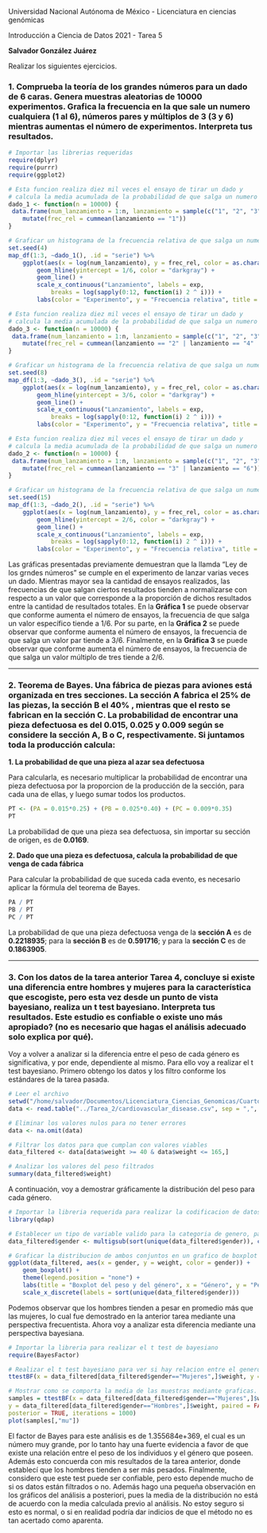 Universidad Nacional Autónoma de México - Licenciatura en ciencias genómicas 

Introducción a Ciencia de Datos 2021 - Tarea 5

**Salvador González Juárez**

Realizar los siguientes ejercicios.

### 1. Comprueba la teoría de los grandes números para un dado de 6 caras. Genera muestras aleatorias de 10000 experimentos. Grafica la frecuencia en la que sale un numero cualquiera (1 al 6), números pares y múltiplos de 3 (3 y 6) mientras aumentas el número de experimentos. Interpreta tus resultados.

```r
# Importar las librerias requeridas
require(dplyr)
require(purrr)
require(ggplot2)
```

```r
# Esta funcion realiza diez mil veces el ensayo de tirar un dado y 
# calcula la media acumulada de la probabilidad de que salga un numero cualquiera
dado_1 <- function(n = 10000) {
 data.frame(num_lanzamiento = 1:n, lanzamiento = sample(c("1", "2", "3", "4", "5", "6"), n, replace = TRUE))%>%
    mutate(frec_rel = cummean(lanzamiento == "1"))
}

# Graficar un histograma de la frecuencia relativa de que salga un numero cualquiera al tirar un dado
set.seed(4)
map_df(1:3, ~dado_1(), .id = "serie") %>% 
    ggplot(aes(x = log(num_lanzamiento), y = frec_rel, color = as.character(serie))) +
        geom_hline(yintercept = 1/6, color = "darkgray") + 
        geom_line() +
        scale_x_continuous("Lanzamiento", labels = exp, 
            breaks = log(sapply(0:12, function(i) 2 ^ i))) +
        labs(color = "Experimento", y = "Frecuencia relativa", title = "Gráfica 1 - Frecuencia de un número cualquiera")
```

```r
# Esta funcion realiza diez mil veces el ensayo de tirar un dado y 
# calcula la media acumulada de la probabilidad de que salga un numero par
dado_3 <- function(n = 10000) {
 data.frame(num_lanzamiento = 1:n, lanzamiento = sample(c("1", "2", "3", "4", "5", "6"), n, replace = TRUE))%>%
    mutate(frec_rel = cummean(lanzamiento == "2" | lanzamiento == "4" | lanzamiento == "6"))
}

# Graficar un histograma de la frecuencia relativa de que salga un numero par al tirar un dado
set.seed(8)
map_df(1:3, ~dado_3(), .id = "serie") %>% 
    ggplot(aes(x = log(num_lanzamiento), y = frec_rel, color = as.character(serie))) +
        geom_hline(yintercept = 3/6, color = "darkgray") + 
        geom_line() +
        scale_x_continuous("Lanzamiento", labels = exp, 
            breaks = log(sapply(0:12, function(i) 2 ^ i))) +
        labs(color = "Experimento", y = "Frecuencia relativa", title = "Gráfica 2 - Frecuencia de un número par")
```

```r
# Esta funcion realiza diez mil veces el ensayo de tirar un dado y 
# calcula la media acumulada de la probabilidad de que salga un numero multiplo de 3
dado_2 <- function(n = 10000) {
 data.frame(num_lanzamiento = 1:n, lanzamiento = sample(c("1", "2", "3", "4", "5", "6"), n, replace = TRUE))%>%
    mutate(frec_rel = cummean(lanzamiento == "3" | lanzamiento == "6"))
}

# Graficar un histograma de la frecuencia relativa de que salga un numero multiplo de 3 al tirar un dado
set.seed(15)
map_df(1:3, ~dado_2(), .id = "serie") %>% 
    ggplot(aes(x = log(num_lanzamiento), y = frec_rel, color = as.character(serie))) +
        geom_hline(yintercept = 2/6, color = "darkgray") + 
        geom_line() +
        scale_x_continuous("Lanzamiento", labels = exp, 
            breaks = log(sapply(0:12, function(i) 2 ^ i))) +
        labs(color = "Experimento", y = "Frecuencia relativa", title = "Gráfica 3 - Frecuencia de un número múltiplo de 3")
```

Las gráficas presentadas previamente demuestran que la llamda "Ley de los grndes números" se cumple en el experimento de lanzar varias veces un dado. Mientras mayor sea la cantidad de ensayos realizados, las frecuencias de que salgan ciertos resultados tienden a normalizarse con respecto a un valor que corresponde a la proporción de dichos resultados entre la cantidad de resultados totales. En la **Gráfica 1** se puede observar que conforme aumenta el número de ensayos, la frecuencia de que salga un valor específico tiende a 1/6. Por su parte, en la **Gráfica 2** se puede observar que conforme aumenta el número de ensayos, la frecuencia de que salga un valor par tiende a 3/6. Finalmente, en la **Gráfica 3** se puede observar que conforme aumenta el número de ensayos, la frecuencia de que salga un valor múltiplo de tres tiende a 2/6.

---

### 2. Teorema de Bayes. Una fábrica de piezas para aviones está organizada en tres secciones. La sección A fabrica el 25% de las piezas, la sección B el 40% , mientras que el resto se fabrican en la sección C. La probabilidad de encontrar una pieza defectuosa es del 0.015, 0.025 y 0.009 según se considere la sección A, B o C, respectivamente. Si juntamos toda la producción calcula:

**1. La probabilidad de que una pieza al azar sea defectuosa**

Para calcularla, es necesario multiplicar la probabilidad de encontrar una pieza defectuosa por la proporcion de la producción de la sección, para cada una de ellas, y luego sumar todos los productos.

```r
PT <- (PA = 0.015*0.25) + (PB = 0.025*0.40) + (PC = 0.009*0.35) 
PT
```

La probabilidad de que una pieza sea defectuosa, sin importar su sección de origen, es de **0.0169**.

**2. Dado que una pieza es defectuosa, calcula la probabilidad de que venga de cada fábrica**

Para calcular la probabilidad de que suceda cada evento, es necesario aplicar la fórmula del teorema de Bayes.

```r
PA / PT
PB / PT
PC / PT
```

La probabilidad de que una pieza defectuosa venga de la **sección A** es de **0.2218935**; para la **sección B** es de **0.591716**; y para la **sección C** es de **0.1863905**.
    
---

### 3. Con los datos de la tarea anterior Tarea 4, concluye si existe una diferencia entre hombres y mujeres para la característica que escogiste, pero esta vez desde un punto de vista bayesiano, realiza un t test bayesiano. Interpreta tus resultados. Este estudio es confiable o existe uno más apropiado? (no es necesario que hagas el análisis adecuado solo explica por qué).

Voy a volver a analizar si la diferencia entre el peso de cada género es significativa, y por ende, dependiente al mismo. Para ello voy a realizar el t test bayesiano. Primero obtengo los datos y los filtro conforme los estándares de la tarea pasada.

```r
# Leer el archivo
setwd("/home/salvador/Documentos/Licenciatura_Ciencias_Genomicas/Cuarto_Semestre/Ciencia_Datos/Tarea_5")
data <- read.table("../Tarea_2/cardiovascular_disease.csv", sep = ",", header = T)

# Eliminar los valores nulos para no tener errores
data <- na.omit(data)

# Filtrar los datos para que cumplan con valores viables
data_filtered <- data[data$weight >= 40 & data$weight <= 165,]

# Analizar los valores del peso filtrados
summary(data_filtered$weight)
```

A continuación, voy a demostrar gráficamente la distribución del peso para cada género. 

```r
# Importar la libreria requerida para realizar la codificacion de datos
library(qdap)

# Establecer un tipo de variable valido para la categoria de genero, para no tener errores
data_filtered$gender <- multigsub(sort(unique(data_filtered$gender)), c("Mujeres", "Hombres"), data_filtered$gender)

# Graficar la distribucion de ambos conjuntos en un grafico de boxplot
ggplot(data_filtered, aes(x = gender, y = weight, color = gender)) +
    geom_boxplot() +
    theme(legend.position = "none") +
    labs(title = "Boxplot del peso y del género", x = "Género", y = "Peso (kg)") +
    scale_x_discrete(labels = sort(unique(data_filtered$gender)))
```

Podemos observar que los hombres tienden a pesar en promedio más que las mujeres, lo cual fue demostrado en la anterior tarea mediante una perspectiva frecuentista. Ahora voy a analizar esta diferencia mediante una perspectiva bayesiana.

```r
# Importar la libreria para realizar el t test de bayesiano
require(BayesFactor)

# Realizar el t test bayesiano para ver si hay relacion entre el genero y el peso
ttestBF(x = data_filtered[data_filtered$gender=="Mujeres",]$weight, y = data_filtered[data_filtered$gender=="Hombres",]$weight, paired = FALSE)
```

```r
# Mostrar como se comporta la media de las muestras mediante graficas.
samples = ttestBF(x = data_filtered[data_filtered$gender=="Mujeres",]$weight,
y = data_filtered[data_filtered$gender=="Hombres",]$weight, paired = FALSE,
posterior = TRUE, iterations = 1000)
plot(samples[,"mu"])
```

El factor de Bayes para este análisis es de 1.355684e+369, el cual es un número muy grande, por lo tanto hay una fuerte evidencia a favor de que existe una relación entre el peso de los individuos y el género que poseen. Además esto concuerda con mis resultados de la tarea anterior, donde establecí que los hombres tienden a ser más pesados. Finalmente, considero que este test puede ser confiable, pero esto depende mucho de si os datos están filtrados o no. Además hago una pequeña observación en los gráficos del análisis a posteriori, pues la media de la distribución no está de acuerdo con la media calculada previo al análisis. No estoy seguro si esto es normal, o si en realidad podría dar indicios de que el método no es tan acertado como aparenta.



